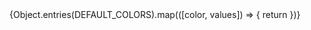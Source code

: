 
<Meta title="Colors/Default Colors" />

<ColorPalette>
    {Object.entries(DEFAULT_COLORS).map(([color, values]) => {
        return <ColorItem key={color} title={color} colors={values} />
    })}
</ColorPalette>
